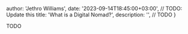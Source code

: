 
  author: 'Jethro Williams',
  date: '2023-09-14T18:45:00+03:00', // TODO: Update this
  title: 'What is a Digital Nomad?',
  description: '', // TODO
}


TODO
